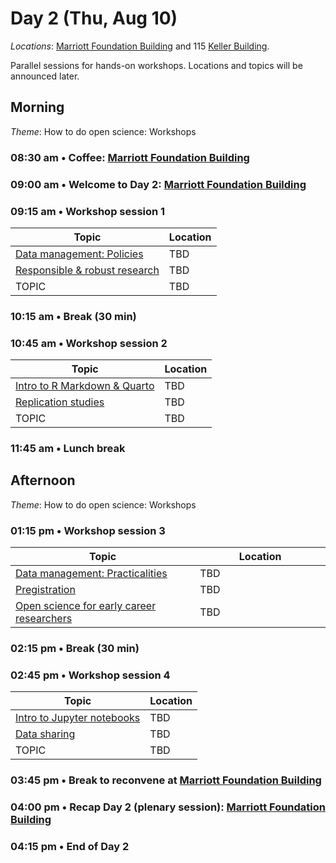 # Day 2 (Thu, Aug 10) {- #day_2}

::: {.rmdimportant}

*Locations*: [Marriott Foundation Building](#marriott-fdn-bldg) and 115 [Keller Building](#keller-bldg).

Parallel sessions for hands-on workshops. 
Locations and topics will be announced later.

:::

## Morning {- #day_2_am}

::: {.rmdnote}

*Theme*: How to do open science: Workshops

:::

### 08:30 am • Coffee: [Marriott Foundation Building](#marriott-fdn-bldg) {-}

### 09:00 am • Welcome to Day 2: [Marriott Foundation Building](#marriott-fdn-bldg) {-}

### 09:15 am • Workshop session 1 {- #day_2_am_session_1}

| Topic | Location |
|--------------|----------|
| [Data management: Policies](#howto_data_management_policies) | TBD |
| [Responsible & robust research](#howto_responsible_research) | TBD |
| TOPIC | TBD |

### 10:15 am • Break (30 min) {-}

### 10:45 am • Workshop session 2 {- #day_2_am_session_2}

| Topic | Location |
|--------------|----------|
| [Intro to R Markdown & Quarto](#howto_rmarkdown) | TBD |
| [Replication studies](#howto_replication) | TBD |
| TOPIC | TBD |


### 11:45 am • Lunch break {-}

## Afternoon {- #day_2_pm}

::: {.rmdnote}

*Theme*: How to do open science: Workshops

:::

### 01:15 pm • Workshop session 3 {- #day_2_pm_session_3}

| Topic | Location |
|--------------|----------|
| [Data management: Practicalities](#howto_data_management_practical) | TBD |
| [Pregistration](#howto_preregistration) | TBD |
| [Open science for early career researchers](#howto_early_career) | TBD |

### 02:15 pm • Break (30 min) {-}

### 02:45 pm • Workshop session 4 {- #day_2_pm_session_4}

| Topic | Location |
|--------------|----------|
| [Intro to Jupyter notebooks](#howto_jupyter) | TBD |
| [Data sharing](#howto_data_sharing) | TBD |
| TOPIC | TBD |

### 03:45 pm • Break to reconvene at [Marriott Foundation Building](#marriott-fdn-bldg) {-}

### 04:00 pm • Recap Day 2 (plenary session): [Marriott Foundation Building](#marriott-fdn-bldg) {-}

### 04:15 pm • End of Day 2 {-}
